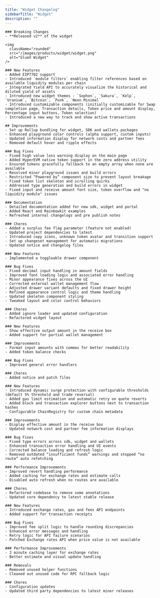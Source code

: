 ```yaml
---
title: "Widget Changelog"
sidebarTitle: "Widget"
description: ""
---
```


<Update label="June 2025" description="">

    ### Breaking Changes
    - **Released v2** of the widget

    <img
      className="rounded"
      src="/images/products/widget/widget.png"
      alt="GlueX Widget"
    />

    ### New Features
    - Added EIP7702 support
    - Introduced `module filters` enabling filter references based on available liquidity modules per chain
    - Integrated Yield API to accurately visualize the historical and diluted yield of assets
    - Introduced new widget themes - `Sophon`, `Sakura`, `Kelp`, `Uranium`, `Bitcoin`, `Punk`, `Neon Minimal`
    - Introduced customizable components (initially customizable for Swap completion page, Transaction details, Token price and amount display, Percentage input buttons, Token selection)
    - Introduced a new way to track and show active transactions

    ## Improvements
    - Set up Rollup bundling for widget, SDK and wallets packages
    - Enhanced playground color controls (alpha support, custom inputs)
    - Updated information display for network costs and partner fees
    - Removed default hover and ripple effects

    ### Bug Fixes
    - Fixed high value loss warning display on the main page
    - Added HyperEVM native token support in the zero address utility
    - Ensured tokens gracefully fallback to an empty array when none are available
    - Resolved minor playground issues and build errors
    - Restricted “Powered by” component size to prevent layout breakage
    - Fixed token list skeleton and scrolling quirks
    - Addressed type generation and build errors in widget
    - Fixed input and receive amount font size, token overflow and "no liquidity module" issues

    ### Documentation
    - Detailed documentation added for new sdk, widget and portal
    - Added React and Rainbowkit examples
    - Refreshed internal changelogs and pre publish notes

    ### Chores
    - Added a surplus fee flag parameter (feature not enabled)
    - Updated project dependencies to latest
    - Introduced copy icons, unknown token avatar and transition support
    - Set up changeset management for automatic migrations
    - Updated notice and changelog files

</Update>

<Update label="May 2025" description="">

    ### New Features
    - Implemented a toggleable drawer component

    ### Bug Fixes
    - Fixed decimal input handling in amount fields
    - Improved font loading logic and associated error handling
    - Minor appearance fixes across the UI
    - Corrected external wallet management flow
    - Adjusted drawer variant defaults and fixed drawer height
    - Refined appearance control logic and theme handling
    - Updated skeleton component styling
    - Tweaked layout and color control behaviors

    ### Chores
    - Added ignore loader and updated configuration
    - Refactored widget layout

</Update>

<Update label="April 2025" description="">

    ### New Features
    - Show effective output amount in the receive box
    - Added support for partial wallet management

    ### Improvements
    - Format input amounts with commas for better readability
    - Added token balance checks

    ### Bug Fixes
    - Improved general error handlers

    ### Chores
    - Added notice and patch files

</Update>

<Update label="March 2025" description="">
    
    ### New Features
    - Introduced dynamic surge protection with configurable thresholds (default 5% threshold and trade reversal)
    - Added gas limit estimation and automatic retry on quote reverts
    - Added block and transaction explorer buttons next to transaction hashes
    - Configurable ChainRegistry for custom chain metadata

    ### Improvements
    - Display effective amount in the receive box
    - Updated network cost and partner fee information displays

    ### Bug Fixes
    - Fixed type errors across sdk, widget and wallets
    - Enhanced transaction error handling and UI events
    - Corrected balance loading and refresh logic
    - Removed outdated “insufficient funds” warnings and stopped “no route” auto refetching

    ### Performance Improvements
    - Improved revert handling performance
    - Added caching for exchange rates and estimate calls
    - Disabled auto refresh when no routes are available

    ### Chores
    - Refactored codebase to remove some annotations
    - Updated core dependency to latest stable release

</Update>

<Update label="February 2025" description="">
    
    ### New Features
    - Introduced exchange rates, gas and fees API endpoints
    - Added support for transaction receipts
    
    ### Bug Fixes
    - Improved fee split logic to handle rounding discrepancies
    - Enhanced error messages and handling
    - Retry logic for API failure scenarios
    - Patched Exchange rates API when price value is not available

    ### Performance Improvements
    - 2 minute caching layer for exchange rates
    - Better estimate and visual update handling

    ### Removals
    - Removed unused helper functions
    - Cleaned out unused code for RPC fallback logic

    ### Chores
    - Configuration updates
    - Updated third party dependencies to latest minor releases

</Update>
